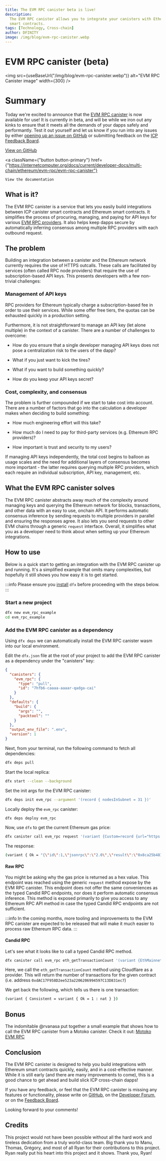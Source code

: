 ```yaml
---
title: The EVM RPC canister beta is live!
description:
  The EVM RPC canister allows you to integrate your canisters with Ethereum
  smart contracts.
tags: [Technology, Cross-chain]
author: DFINITY
image: /img/blog/evm-rpc-canister.webp
---
```



# EVM RPC canister (beta)

<img
  src={useBaseUrl("/img/blog/evm-rpc-canister.webp")}
  alt="EVM RPC Canister image"
  width={300}
/>

# Summary

Today we're excited to announce that the
[EVM RPC canister](https://github.com/internet-computer-protocol/evm-rpc-canister/releases/tag/release-2024-01-31)
is now available for use! It is currently in beta, and will be while we iron out
any kinks to ensure that it meets all the demands of your dapps safely and
performantly. Test it out yourself and let us know if you run into any issues by
either
[opening up an issue on GitHub](https://github.com/internet-computer-protocol/evm-rpc-canister/issues/new)
or submitting feedback on the
[ICP Feedback Board](https://dx.internetcomputer.org).

<div className={"flex flex-row gap-2"}>
  <a
    className={"button button-outline bg-black text-white"}
    href={"https://github.com/internet-computer-protocol/evm-rpc-canister"}
  >
    View on GitHub
  </a>

  <a
    className={"button button-primary"}
    href={"https://internetcomputer.org/docs/current/developer-docs/multi-chain/ethereum/evm-rpc/evm-rpc-canister"}
  >
    View the documentation
  </a>
</div>

## What is it?

The EVM RPC canister is a service that lets you easily build integrations
between ICP canister smart contracts and Ethereum smart contracts. It simplifies
the process of procuring, managing, and paying for API keys for various
[EVM RPC providers](https://www.alchemy.com/best/rpc-node-providers). It also
helps keep dapps secure by automatically inferring consensus among multiple RPC
providers with each outbound request.

## The problem

Building an integration between a canister and the Ethereum network currently
requires the use of HTTPS outcalls. These calls are facilitated by services
(often called RPC node providers) that require the use of subscription-based API
keys. This presents developers with a few non-trivial challenges:

### Management of API keys

RPC providers for Ethereum typically charge a subscription-based fee in order to
use their services. While some offer free tiers, the quotas can be exhausted
quickly in a production setting.

Furthermore, it is not straightforward to manage an API key (let alone multiple)
in the context of a canister. There are a number of challenges to overcome:

- How do you ensure that a single developer managing API keys does not pose a
  centralization risk to the users of the dapp?

- What if you just want to kick the tires?

- What if you want to build something quickly?

- How do you keep your API keys secret?

### Cost, complexity, and consensus

The problem is further compounded if we start to take cost into account. There
are a number of factors that go into the calculation a developer makes when
deciding to build something:

- How much engineering effort will this take?

- How much do I need to pay for third-party services (e.g. Ethereum RPC
  providers)?

- How important is trust and security to my users?

If managing API keys independently, the total cost begins to balloon as usage
scales and the need for additional layers of consensus becomes more important -
the latter requires querying multiple RPC providers, which each require an
individual subscription, API key, management, etc.

## What the EVM RPC canister solves

The EVM RPC canister abstracts away much of the complexity around managing keys
and querying the Ethereum network for blocks, transactions, and other data with
an easy to use, onchain API. It performs automatic consensus inference by
sending requests to multiple providers in parallel and ensuring the responses
agree. It also lets you send requests to other EVM chains through a generic
`request` interface. Overall, it simplifies what you as a developer need to
think about when setting up your Ethereum integrations.

## How to use

Below is a quick start to getting an integration with the EVM RPC canister up
and running. It's a simplified example that omits many complexities, but
hopefully it still shows you how easy it is to get started.

<!-- prettier-ignore-start -->
:::info
Please ensure you [install](/docs/current/developer-docs/getting-started/install) `dfx` before proceeding with the steps below.
:::
<!-- prettier-ignore-end -->

### Start a new project

```bash
dfx new evm_rpc_example
cd evm_rpc_example
```

### Add the EVM RPC canister as a dependency

Using `dfx deps` we can automatically install the EVM RPC canister wasm into our
local environment.

Edit the `dfx.json` file at the root of your project to add the EVM RPC canister
as a dependency under the "canisters" key:

```json
{
  "canisters": {
    "evm_rpc": {
      "type": "pull",
      "id": "7hfb6-caaaa-aaaar-qadga-cai"
    }
  },
  "defaults": {
    "build": {
      "args": "",
      "packtool": ""
    }
  },
  "output_env_file": ".env",
  "version": 1
}
```

Next, from your terminal, run the following command to fetch all dependencies:

```bash
dfx deps pull
```

Start the local replica:

```bash
dfx start --clean --background
```

Set the init args for the EVM RPC canister:

```bash
dfx deps init evm_rpc --argument '(record { nodesInSubnet = 31 })'
```

Locally deploy the `evm_rpc` canister:

```bash
dfx deps deploy evm_rpc
```

Now, use `dfx` to get the current Ethereum gas price:

```bash
dfx canister call evm_rpc request '(variant {Custom=record {url="https://ethereum.publicnode.com"}},"{\"jsonrpc\":\"2.0\",\"method\":\"eth_gasPrice\",\"params\":[],\"id\":1}",1000)' --wallet $(dfx identity get-wallet) --with-cycles 1000000000
```

The response:

```bash
(variant { Ok = "{\"id\":1,\"jsonrpc\":\"2.0\",\"result\":\"0x8ca25b481\"}" })
```

#### Raw RPC

You might be asking why the gas price is returned as a hex value. This endpoint
was reached using the generic `request` method expose by the EVM RPC canister.
This endpoint does not offer the same conveniences as the typed Candid RPC
endpoints, nor does it perform automatic consensus inference. This method is
exposed primarily to give you access to any Ethereum RPC API method in case the
typed Candid RPC endpoints are not sufficient.

<!-- prettier-ignore-start -->
:::info
In the coming months, more tooling and improvements to the EVM RPC canister are expected to be released that will make it much easier to process raw Ethereum RPC data.
:::
<!-- prettier-ignore-end -->

#### Candid RPC

Let's see what it looks like to call a typed Candid RPC method.

```bash
dfx canister call evm_rpc eth_getTransactionCount '(variant {EthMainnet = opt vec {variant {Cloudflare}}}, null, record {address = "0xdAC17F958D2ee523a2206206994597C13D831ec7"; block = variant {Latest}})' --with-cycles 1000000000 --wallet=$(dfx identity get-wallet)
```

Here, we call the `eth_getTransactionCount` method using Cloudflare as a
provider. This will return the number of transactions for the given contract
(i.e. address `0xdAC17F958D2ee523a2206206994597C13D831ec7`)

We get back the following, which tells us there is one transaction:

```bash
(variant { Consistent = variant { Ok = 1 : nat } })
```

## Bonus

The indomitable @rvanasa put together a small example that shows how to call the
EVM RPC canister from a Motoko canister. Check it out:
[Motoko EVM RPC](https://github.com/rvanasa/vite-react-motoko/tree/evm-rpc)

## Conclusion

The EVM RPC canister is designed to help you build integrations with Ethereum
smart contracts quickly, easily, and in a cost-effective manner. While it is
still early (and there are many improvements to come), this is a good chance to
get ahead and build slick ICP cross-chain dapps!

If you have any feedback, or feel that the EVM RPC canister is missing any
features or functionality, please write on
[GitHub](https://github.com/internet-computer-protocol/evm-rpc-canister), on the
[Developer Forum](https://forum.dfinity.org), or on the
[Feedback Board](https://dx.internetcomputer.org).

Looking forward to your comments!

## Credits

This project would not have been possible without all the hard work and tireless
dedication from a truly world-class team. Big thank you to Manu, Thomas,
Grégory, and most of all Ryan for their contributions to this project. Ryan
really put his heart into this project and it shows. Thank you, Ryan!
